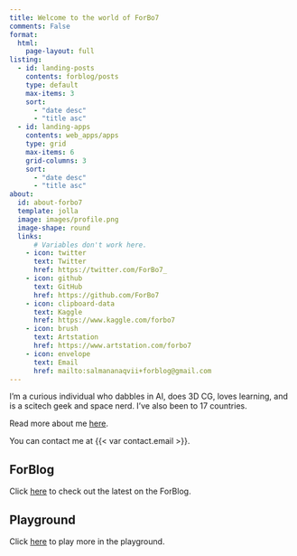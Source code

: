```yaml
---
title: Welcome to the world of ForBo7
comments: False
format:
  html:
    page-layout: full
listing:
  - id: landing-posts
    contents: forblog/posts
    type: default
    max-items: 3
    sort: 
      - "date desc"
      - "title asc"
  - id: landing-apps
    contents: web_apps/apps
    type: grid
    max-items: 6
    grid-columns: 3
    sort: 
      - "date desc"
      - "title asc"
about:
  id: about-forbo7
  template: jolla
  image: images/profile.png
  image-shape: round
  links:
      # Variables don't work here.
    - icon: twitter
      text: Twitter
      href: https://twitter.com/ForBo7_
    - icon: github
      text: GitHub
      href: https://github.com/ForBo7
    - icon: clipboard-data
      text: Kaggle
      href: https://www.kaggle.com/forbo7
    - icon: brush
      text: Artstation
      href: https://www.artstation.com/forbo7
    - icon: envelope
      text: Email
      href: mailto:salmananaqvii+forblog@gmail.com
---
```


:::{#about-forbo7}
I'm a curious individual who dabbles in AI, does 3D CG, loves learning, and
is a scitech geek and space nerd. I've also been to 17 countries.

Read more about me [here](about.qmd).

You can contact me at {{< var contact.email >}}.
:::

:::::{.grid}

::::{.g-col-12 .g-col-md-6}

## ForBlog
:::{#landing-posts}
:::
Click [here](forblog/index.qmd) to check out the latest on the ForBlog.

::::

::::{.g-col-12 .g-col-md-6}

## Playground
:::{#landing-apps}
:::
Click [here](web_apps/index.qmd) to play more in the playground.
::::

:::::

<!-- :::::{.columns}

::::{.column width="55%"}
## ForBlog
:::{#landing-posts}
:::
Click [here](forblog/index.qmd) to check out the latest on the ForBlog.
::::

::::{.column width="45%"}
## App Playground
:::{#landing-apps}
:::
Click [here](web_apps/index.qmd) to play more in the playground.
::::
::::: -->
